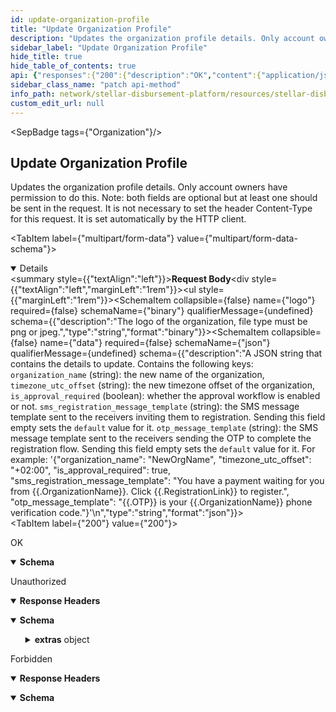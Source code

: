 ```yaml
---
id: update-organization-profile
title: "Update Organization Profile"
description: "Updates the organization profile details. Only account owners have permission to do this. Note: both fields are optional but at least one should be sent in the request. It is not necessary to set the header Content-Type for this request. It is set automatically by the HTTP client."
sidebar_label: "Update Organization Profile"
hide_title: true
hide_table_of_contents: true
api: {"responses":{"200":{"description":"OK","content":{"application/json":{"schema":{"type":"object","properties":{"message":{"type":"string"}},"required":["message"]},"examples":{"response":{"value":{"message":"organization profile updated successfully"}}}}}},"401":{"description":"Unauthorized","headers":{},"content":{"application/json":{"schema":{"type":"object","properties":{"error":{"type":"string"},"extras":{"type":"object","properties":{"status":{"type":"number"},"message":{"type":"string"}}}},"example":{"error":"Not authorized","extras":{"status":401,"message":"Not authorized"}}},"examples":{"response":{"value":{"error":"Not authorized","extras":{"status":401,"message":"Not authorized"}}}}}}},"403":{"description":"Forbidden","headers":{},"content":{"application/json":{"schema":{"type":"object","properties":{"error":{"type":"string"}},"example":{"error":"Forbidden"}},"examples":{"response":{"value":{"error":"Forbidden"}}}}}}},"operationId":"Update Organization Profile","description":"Updates the organization profile details. Only account owners have permission to do this. Note: both fields are optional but at least one should be sent in the request. It is not necessary to set the header Content-Type for this request. It is set automatically by the HTTP client.","tags":["Organization"],"requestBody":{"content":{"multipart/form-data":{"schema":{"type":"object","properties":{"logo":{"description":"The logo of the organization, file type must be png or jpeg.","type":"string","format":"binary"},"data":{"description":"A JSON string that contains the details to update. Contains the following keys:  `organization_name` (string): the new name of the organization, `timezone_utc_offset` (string): the new timezone offset of the organization, `is_approval_required` (boolean): whether the approval workflow is enabled or not. `sms_registration_message_template` (string): the SMS message template sent to the receivers inviting them to registration. Sending this field empty sets the `default` value for it. `otp_message_template` (string): the SMS message template sent to the receivers sending the OTP to complete the registration flow. Sending this field empty sets the `default` value for it. For example: '{\"organization_name\": \"NewOrgName\", \"timezone_utc_offset\": \"+02:00\", \"is_approval_required\": true, \"sms_registration_message_template\": \"You have a payment waiting for you from {{.OrganizationName}}. Click {{.RegistrationLink}} to register.\", \"otp_message_template\": \"{{.OTP}} is your {{.OrganizationName}} phone verification code.\"}'\n","type":"string","format":"json"}}}}}},"security":[{"BearerAuth":[]}],"method":"patch","path":"/organization","securitySchemes":{"BearerAuth":{"type":"apiKey","name":"Authorization","in":"header","description":"JWT used for authentication, signed with an ES256 private key."},"BasicAuth":{"type":"http","scheme":"basic","description":"Basic HTTP Authentication with a base64-encoded string of 'ADMIN_ACCOUNT:ADMIN_API_KEY'."}},"info":{"title":"Stellar Disbursement Platform API","version":"","description":"The Stellar Disbursement Platform (SDP) is a tool built for organizations to make bulk payments to a group of recipients over the Stellar network. You can read more about using the SDP [here](https://developers.stellar.org/docs/category/use-the-stellar-disbursement-platform)."},"postman":{"name":"Update Organization Profile","description":{"content":"Updates the organization profile details. Only account owners have permission to do this. Note: both fields are optional but at least one should be sent in the request. It is not necessary to set the header Content-Type for this request. It is set automatically by the HTTP client.","type":"text/plain"},"url":{"path":["organization"],"host":["{{baseUrl}}"],"query":[],"variable":[]},"header":[{"key":"Content-Type","value":"multipart/form-data"},{"key":"Accept","value":"application/json"}],"method":"PATCH","body":{"mode":"formdata","formdata":[]},"auth":{"type":"apikey","apikey":[{"type":"any","value":"Authorization","key":"key"},{"type":"any","value":"<API Key>","key":"value"},{"type":"any","value":"header","key":"in"}]}}}
sidebar_class_name: "patch api-method"
info_path: network/stellar-disbursement-platform/resources/stellar-disbursement-platform-api
custom_edit_url: null
---
```



<SepBadge tags={"Organization"}/>


## Update Organization Profile



Updates the organization profile details. Only account owners have permission to do this. Note: both fields are optional but at least one should be sent in the request. It is not necessary to set the header Content-Type for this request. It is set automatically by the HTTP client.

<MimeTabs><TabItem label={"multipart/form-data"} value={"multipart/form-data-schema"}><details style={{}} data-collapsed={false} open={true}><summary style={{"textAlign":"left"}}><strong>Request Body</strong></summary><div style={{"textAlign":"left","marginLeft":"1rem"}}></div><ul style={{"marginLeft":"1rem"}}><SchemaItem collapsible={false} name={"logo"} required={false} schemaName={"binary"} qualifierMessage={undefined} schema={{"description":"The logo of the organization, file type must be png or jpeg.","type":"string","format":"binary"}}></SchemaItem><SchemaItem collapsible={false} name={"data"} required={false} schemaName={"json"} qualifierMessage={undefined} schema={{"description":"A JSON string that contains the details to update. Contains the following keys:  `organization_name` (string): the new name of the organization, `timezone_utc_offset` (string): the new timezone offset of the organization, `is_approval_required` (boolean): whether the approval workflow is enabled or not. `sms_registration_message_template` (string): the SMS message template sent to the receivers inviting them to registration. Sending this field empty sets the `default` value for it. `otp_message_template` (string): the SMS message template sent to the receivers sending the OTP to complete the registration flow. Sending this field empty sets the `default` value for it. For example: '{\"organization_name\": \"NewOrgName\", \"timezone_utc_offset\": \"+02:00\", \"is_approval_required\": true, \"sms_registration_message_template\": \"You have a payment waiting for you from {{.OrganizationName}}. Click {{.RegistrationLink}} to register.\", \"otp_message_template\": \"{{.OTP}} is your {{.OrganizationName}} phone verification code.\"}'\n","type":"string","format":"json"}}></SchemaItem></ul></details></TabItem></MimeTabs><div><ApiTabs><TabItem label={"200"} value={"200"}><div>

OK

</div><div><MimeTabs schemaType={"response"}><TabItem label={"application/json"} value={"application/json"}><SchemaTabs><TabItem label={"Schema"} value={"Schema"}><details style={{}} data-collapsed={false} open={true}><summary style={{"textAlign":"left"}}><strong>Schema</strong></summary><div style={{"textAlign":"left","marginLeft":"1rem"}}></div><ul style={{"marginLeft":"1rem"}}><SchemaItem collapsible={false} name={"message"} required={true} schemaName={"string"} qualifierMessage={undefined} schema={{"type":"string"}}></SchemaItem></ul></details></TabItem><TabItem label={"Example (from schema)"} value={"Example (from schema)"}><ResponseSamples responseExample={"{\n  \"message\": \"string\"\n}"} language={"json"}></ResponseSamples></TabItem><TabItem label={"response"} value={"response"}><ResponseSamples responseExample={"{\n  \"message\": \"organization profile updated successfully\"\n}"} language={"json"}></ResponseSamples></TabItem></SchemaTabs></TabItem></MimeTabs></div></TabItem><TabItem label={"401"} value={"401"}><div>

Unauthorized

</div><details style={{"textAlign":"left","marginBottom":"1rem"}} data-collaposed={true} open={false}><summary style={{}}><strong>Response Headers</strong></summary><ul style={{"marginLeft":"1rem"}}></ul></details><div><MimeTabs schemaType={"response"}><TabItem label={"application/json"} value={"application/json"}><SchemaTabs><TabItem label={"Schema"} value={"Schema"}><details style={{}} data-collapsed={false} open={true}><summary style={{"textAlign":"left"}}><strong>Schema</strong></summary><div style={{"textAlign":"left","marginLeft":"1rem"}}></div><ul style={{"marginLeft":"1rem"}}><SchemaItem collapsible={false} name={"error"} required={false} schemaName={"string"} qualifierMessage={undefined} schema={{"type":"string"}}></SchemaItem><SchemaItem collapsible={true} className={"schemaItem"}><details style={{}}><summary style={{}}><strong>extras</strong><span style={{"opacity":"0.6"}}> object</span></summary><div style={{"marginLeft":"1rem"}}><SchemaItem collapsible={false} name={"status"} required={false} schemaName={"number"} qualifierMessage={undefined} schema={{"type":"number"}}></SchemaItem><SchemaItem collapsible={false} name={"message"} required={false} schemaName={"string"} qualifierMessage={undefined} schema={{"type":"string"}}></SchemaItem></div></details></SchemaItem></ul></details></TabItem><TabItem label={"Example (from schema)"} value={"Example (from schema)"}><ResponseSamples responseExample={"{\n  \"error\": \"Not authorized\",\n  \"extras\": {\n    \"status\": 401,\n    \"message\": \"Not authorized\"\n  }\n}"} language={"json"}></ResponseSamples></TabItem><TabItem label={"response"} value={"response"}><ResponseSamples responseExample={"{\n  \"error\": \"Not authorized\",\n  \"extras\": {\n    \"status\": 401,\n    \"message\": \"Not authorized\"\n  }\n}"} language={"json"}></ResponseSamples></TabItem></SchemaTabs></TabItem></MimeTabs></div></TabItem><TabItem label={"403"} value={"403"}><div>

Forbidden

</div><details style={{"textAlign":"left","marginBottom":"1rem"}} data-collaposed={true} open={false}><summary style={{}}><strong>Response Headers</strong></summary><ul style={{"marginLeft":"1rem"}}></ul></details><div><MimeTabs schemaType={"response"}><TabItem label={"application/json"} value={"application/json"}><SchemaTabs><TabItem label={"Schema"} value={"Schema"}><details style={{}} data-collapsed={false} open={true}><summary style={{"textAlign":"left"}}><strong>Schema</strong></summary><div style={{"textAlign":"left","marginLeft":"1rem"}}></div><ul style={{"marginLeft":"1rem"}}><SchemaItem collapsible={false} name={"error"} required={false} schemaName={"string"} qualifierMessage={undefined} schema={{"type":"string"}}></SchemaItem></ul></details></TabItem><TabItem label={"Example (from schema)"} value={"Example (from schema)"}><ResponseSamples responseExample={"{\n  \"error\": \"Forbidden\"\n}"} language={"json"}></ResponseSamples></TabItem><TabItem label={"response"} value={"response"}><ResponseSamples responseExample={"{\n  \"error\": \"Forbidden\"\n}"} language={"json"}></ResponseSamples></TabItem></SchemaTabs></TabItem></MimeTabs></div></TabItem></ApiTabs></div>

